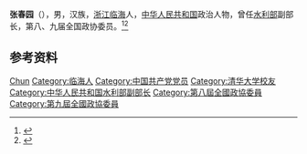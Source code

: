 '''张春园'''（{{bd|1938年|8月|}}），男，汉族，[[浙江|浙江]][[临海县|临海]]人，[[中华人民共和国|中华人民共和国]]政治人物，曾任[[中华人民共和国水利部|水利部]]副部长，第八、九届全国政协委员。<ref>{{Cite book|title=历届全国政协委员人名辞典|author=|publisher=中国国际广播出版社|year=1996|isbn=9787507813746|location=北京|pages=286}}</ref><ref>{{Cite book|title=中华人民共和国职官志|author=何虎生, 李耀东, 向常福主编|publisher=中国社会出版社|year=2003|isbn=9787800883934|location=北京|pages=}}</ref>

== 参考资料 ==
{{reflist}}

{{中国人物小作品}}

{{Authority control}}
{{DEFAULTSORT:Zhang张}}
[[Category:张姓|Chun]]
[[Category:临海人|Category:临海人]]
[[Category:中国共产党党员|Category:中国共产党党员]]
[[Category:清华大学校友|Category:清华大学校友]]
[[Category:中华人民共和国水利部副部长|Category:中华人民共和国水利部副部长]]
[[Category:第八屆全國政協委員|Category:第八屆全國政協委員]]
[[Category:第九屆全國政協委員|Category:第九屆全國政協委員]]